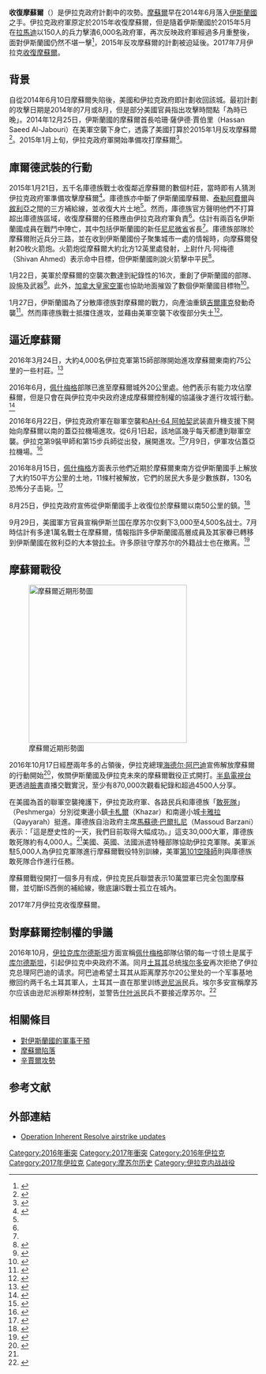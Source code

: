 {{noteTA
|1 = zh:库尔德;zh-hans:库尔德;zh-hk:庫爾德;zh-tw:庫德;
}}
{{Infobox military conflict
| conflict    = 收復摩蘇爾
| partof      = [[伊拉克內戰|伊拉克內戰]]、[[反恐戰爭|反恐戰爭]]
| image       = [[File:Ninawa_map.svg|250px]]
| caption     = 尼尼微省位置圖 （澄色）
| date        = 2016年3月24日－9月22日<br>（主要戰役2016年10月17日－9月22日）
| place       = [[伊拉克|伊拉克]][[摩蘇爾|摩蘇爾]]
| result      = 
* 庫德族自由鬥士切斷伊斯蘭國重要補給線、收復附近的村莊、對摩蘇爾3線作戰
* 美國加強空中的轟炸
| combatant1 = {{flagdeco|Iraq}} '''[[伊拉克|伊拉克政府]]'''
* [[伊拉克武裝力量|伊拉克武裝力量]]
[[遜尼派|遜尼派]]部族戰士<br/>
[[什葉派|什葉派]]主導的民兵（2016年）<ref name=bbc20161017/><br/>
{{Flag|Iraqi Kurdistan}}
* [[佩什梅格|佩什梅格]]部隊<ref name="Peshmerga begins assault on Mosul" />
'''空中支援'''<br/>
{{flag|United States}}<ref name="Peshmerga begins assault on Mosul" /><br/>{{flag|Canada}}（2015年）<ref name="Canada targets ISIL forces near Mosul">{{cite web|url=http://www.forces.gc.ca/en/operations-abroad-current/op-impact-airstrikes.page|title=Operation IMPACT – Air Task Force-Iraq airstrikes|publisher=|accessdate=2015-02-04|archive-date=2019-02-02|archive-url=https://web.archive.org/web/20190202155303/http://www.forces.gc.ca/en/operations-abroad-current/op-impact-airstrikes.page|dead-url=no}}</ref>
| combatant2  = {{flagicon|ISIL}} [[伊斯蘭國|伊斯蘭國]]
| strength1   = 伊拉克政府軍及親政府部隊合計約30,000人（2016年10月）<ref name=bbc20161017/>，包括：<br/>
{{flag|Iraqi Kurdistan}}：4,000人
----
2015年：<br/>
{{flag|Iraqi Kurdistan}}：5,000人<ref name="Peshmerga begins assault on Mosul" />

| strength2   = 超過12,000人（2016年中）<ref>{{Cite news |url=http://aranews.net/2016/06/12000-isis-militants-fighting-mosul/ |title=Over 12,000 ISIS militants fighting for Mosul |publisher=ARA News |date=2016-06-27 |deadurl=yes |archiveurl=https://web.archive.org/web/20170516043248/http://aranews.net/2016/06/12000-isis-militants-fighting-mosul/ |archivedate=2017-05-16 |accessdate=2016-07-05 }}</ref><br/>4,000－8,000人（2016年10月）<ref name=bbc20161017/>

|commander1   = {{flagicon|Iraq}} [[海德爾·阿巴迪|海德爾·阿巴迪]]<br/>{{flagicon|Iraqi Kurdistan}} [[馬蘇德·巴爾扎尼|馬蘇德·巴爾扎尼]]<br/>{{flagicon|United States}} [[巴拉克·歐巴馬|-{zh-cn:贝拉克·奥巴马;zh-tw:巴拉克·歐巴馬;zh-hk:巴拉克·奧巴馬;}-]] (至2017年)<br/>{{flagicon|United States}} [[唐納·川普|唐納·川普]]
|commander2   = {{flagicon|ISIL}} '''[[阿布·貝克爾·巴格達迪|阿布·貝克爾·巴格達迪]]'''（自命[[哈里發|哈里發]]）<br/>
{{flagicon|ISIL}} [[阿布·阿伊曼·伊拉吉|阿布·阿伊曼·伊拉吉]]（軍事委員會主席）<ref>{{cite news|url=http://www.nytimes.com/2014/08/28/world/middleeast/army-know-how-seen-as-factor-in-isis-successes.html|title=Military Skill and Terrorist Technique Fuel Success of ISIS|date=27 August 2014|work=[[New_York_Times|New York Times]]|accessdate=21 October 2014|archive-date=2018-07-10|archive-url=https://web.archive.org/web/20180710152850/https://www.nytimes.com/2014/08/28/world/middleeast/army-know-how-seen-as-factor-in-isis-successes.html|dead-url=no}}</ref><br/>
{{flagicon|ISIL}} [[阿布·奧瑪爾·蘇斯阿尼|阿布·奧瑪爾·蘇斯阿尼]]（軍事主席）
| casualties1 = 未知
| casualties2 = 超過200人陣亡（至2015年1月）<ref name="Peshmerga begins assault on Mosul" /><br/>超過1,300人陣亡（至2016年6月）<ref name=AA>{{cite web|url=http://aa.com.tr/en/middle-east/-iraqi-army-has-killed-1-300-militants-in-mosul-operation/597694|title=Iraqi army has killed 1,300 militants in Mosul operation|work=Anadolu Agency|author=Fatma Bülbül|date=2016-06-25|accessdate=2016-08-23|archive-date=2021-04-10|archive-url=https://web.archive.org/web/20210410213601/https://www.aa.com.tr/en/middle-east/-iraqi-army-has-killed-1-300-militants-in-mosul-operation/597694|dead-url=no}}</ref>
| casualties3 = 至少25名平民在2016年死於空襲<ref>{{Cite news |url=http://www.chinanews.com/gj/2016/03-22/7806621.shtml |title=外媒：美空袭伊拉克北部IS 炸死至少25名平民 |publisher=中新網 |date=2016-03-22 |accessdate=2016-09-30 |archive-date=2018-09-13 |archive-url=https://web.archive.org/web/20180913032556/http://www.chinanews.com/gj/2016/03-22/7806621.shtml |dead-url=no }}</ref>
| campaignbox =
}}
{{Campaignbox 伊拉克內戰}}
'''收復摩蘇爾'''（{{lang-en|Liberation of Mosul}}）是伊拉克政府計劃中的攻勢。[[摩蘇爾|摩蘇爾]]早在2014年6月落入[[伊斯蘭國|伊斯蘭國]]之手。伊拉克政府軍原定於2015年收復摩蘇爾，但是隨着伊斯蘭國於2015年5月在[[拉馬迪之戰_(2014年至2015年)|拉馬迪]]以150人的兵力擊潰6,000名政府軍，再次反映政府軍經過多月重整後，面對伊斯蘭國仍然不堪一擊<ref>{{Cite news |url=http://radio.foxnews.com/2015/05/19/the-iraqi-army-theres-no-such-thing/ |script-title=en:THE IRAQI ARMY: THERE’S NO SUCH THING. |date=2015-05-19 |deadurl=yes |archiveurl=https://web.archive.org/web/20150725213935/http://radio.foxnews.com/2015/05/19/the-iraqi-army-theres-no-such-thing/ |archivedate=2015-07-25 |df= |accessdate=2015-07-28 }}</ref>，2015年反攻摩蘇爾的計劃被迫延後。2017年7月伊拉克[[摩蘇爾戰役|收復摩蘇爾]]。

== 背景 ==
{{see also|摩蘇爾陷落}}
自從2014年6月10日摩蘇爾失陷後，美國和伊拉克政府即計劃收回該城。最初計劃的攻擊日期是2014年的7月或8月，但是部分美國官員指出攻擊時間點「為時已晚」。2014年12月25日，伊斯蘭國的摩蘇爾首長哈珊·薩伊德·賈伯里（Hassan Saeed Al-Jabouri）在美軍空襲下身亡，透露了美國打算於2015年1月反攻摩蘇爾<ref name="ISIL governor of Mosul is killed">{{cite news|last1=Per Liljas|title=Iraqi Police: Coalition Airstrikes Kill ISIS Governor of Mosul|url=http://time.com/3647361/iraq-isis-governor-mosul/|accessdate=2014-12-26|work=Time|date=2014-12-25|archive-date=2018-09-25|archive-url=https://web.archive.org/web/20180925111938/http://time.com/3647361/iraq-isis-governor-mosul/|dead-url=no}}</ref>。2015年1月上旬，伊拉克政府軍開始準備攻打摩蘇爾<ref name="Iraqi Army begins preparing for assault on Mosul">{{cite news|title=Iraqi army readies for assault on Mosul|url=http://www.aljazeera.com/news/middleeast/2015/01/iraqi-army-readies-assault-mosul-2015110164639347982.html|accessdate=2015-01-11|agency=Al Jazeera|date=2015-01-10|archive-date=2020-08-04|archive-url=https://web.archive.org/web/20200804172132/https://www.aljazeera.com/news/middleeast/2015/01/iraqi-army-readies-assault-mosul-2015110164639347982.html|dead-url=no}}</ref>。

== 庫爾德武裝的行動 ==
2015年1月21日，五千名庫德族戰士收復鄰近摩蘇爾的數個村莊，當時即有人猜測伊拉克政府軍準備攻擊摩蘇爾<ref name="Peshmerga begins assault on Mosul">{{Cite news |author=Loveday Morris |title=Kurds say they have ejected Islamic State militants from large area in northern Iraq |url=https://www.washingtonpost.com/world/middle_east/kurds-say-they-have-ejected-islamic-state-from-a-big-area-in-northern-iraq/2015/01/21/ac459372-a1c6-11e4-b146-577832eafcb4_story.html |work=Washington Post |date=2015-01-22 |accessdate=2016-07-05 |archive-date=2015-12-24 |archive-url=https://web.archive.org/web/20151224022703/https://www.washingtonpost.com/world/middle_east/kurds-say-they-have-ejected-islamic-state-from-a-big-area-in-northern-iraq/2015/01/21/ac459372-a1c6-11e4-b146-577832eafcb4_story.html |dead-url=no }}</ref>。庫德族亦中斷了伊斯蘭國摩蘇爾、[[泰勒阿費爾|泰勒阿費爾]]與[[敘利亞|敘利亞]]之間的三方補給線，並收復大片土地<ref name="Peshmerga begins assault on Mosul" />。然而，庫德族官方聲明他們不打算超出庫德族區域，收復摩蘇爾的任務應由伊拉克政府軍負責<ref name="Peshmerga begins assault on Mosul" />。估計有兩百名伊斯蘭國成員在戰鬥中陣亡，其中包括伊斯蘭國的新任[[尼尼微省|尼尼微省]]省長<ref name="Peshmerga begins assault on Mosul" />。庫德族部隊於摩蘇爾附近兵分三路，並在收到伊斯蘭國份子聚集城市一處的情報時，向摩蘇爾發射20枚{{tsl|en|BM-21 Grad|BM-21 冰雹|BM-21}}火箭炮。火箭炮從摩蘇爾大約北方12英里處發射，上尉什凡·阿梅德（Shivan Ahmed）表示命中目標，但伊斯蘭國則說火箭擊中平民<ref name="Peshmerga rockets hit civilians">{{Cite web |url=http://english.alarabiya.net/en/News/middle-east/2015/01/24/Kurdish-forces-fire-into-ISIS-controlled-Mosul.html |title=存档副本 |access-date=2015-02-06 |archive-date=2018-09-25 |archive-url=https://web.archive.org/web/20180925111945/http://english.alarabiya.net/en/News/middle-east/2015/01/24/Kurdish-forces-fire-into-ISIS-controlled-Mosul.html |dead-url=no }}</ref>。 

1月22日，美軍於摩蘇爾的空襲次數達到紀錄性的16次，重創了伊斯蘭國的部隊、設施及武器<ref name="OIR airstrike updates">{{cite news|url=http://www.defense.gov/home/features/2014/0814_iraq/Airstrikes6.html|title=Operation Inerent Resolve Strike Updates|publisher=[[美國國防部|美國國防部]]|date=2015-01-26|accessdate=2015-01-27|archive-date=2015-01-28|archive-url=https://web.archive.org/web/20150128064746/http://www.defense.gov/home/features/2014/0814_iraq/Airstrikes6.html|dead-url=no}}</ref>。此外，[[加拿大皇家空軍|加拿大皇家空軍]]也協助地面摧毀了數個伊斯蘭國目標物<ref name="Canada targets ISIL forces near Mosul">{{cite web|url=http://www.forces.gc.ca/en/operations-abroad-current/op-impact-airstrikes.page|title=Operation IMPACT – Air Task Force-Iraq airstrikes|publisher=|accessdate=2015-02-04}}</ref>。

1月27日，伊斯蘭國為了分散庫德族對摩蘇爾的戰力，向產油重鎮[[吉爾庫克|吉爾庫克]]發動奇襲<ref name="Is the US winning the War against ISIS?">{{cite web|url=http://edition.cnn.com/2015/02/01/opinion/bergen-state-of-isis/index.html?iid=ob_article_organicsidebar_expansion&iref=obnetwork|title=Is U.S. coalition winning war vs. ISIS? - CNN.com|author=Peter Bergen and Emily Schneider|date=2015-02-01|work=CNN|accessdate=2015-02-04|archive-date=2020-09-19|archive-url=https://web.archive.org/web/20200919010341/https://edition.cnn.com/2015/02/01/opinion/bergen-state-of-isis/index.html?iid=ob_article_organicsidebar_expansion&iref=obnetwork|dead-url=no}}</ref>。然而庫德族戰士抵擋住進攻，並藉由美軍空襲下收復部分失土<ref name="US airstrike updates">{{cite news|url=http://www.defense.gov/home/features/2014/0814_iraq/Airstrikes6.html|title=Operation Inherent Resolve Strike Updates|publisher=美國國防部|date=2015-02-01|accessdate=2015-02-02|archive-date=2015-01-28|archive-url=https://web.archive.org/web/20150128064746/http://www.defense.gov/home/features/2014/0814_iraq/Airstrikes6.html|dead-url=no}}</ref>。

== 逼近摩蘇爾 ==
2016年3月24日，大約4,000名伊拉克軍第15師部隊開始進攻摩蘇爾東南約75公里的一些村莊。<ref>{{Cite news |url=http://www.voachinese.com/content/iraq-20160325/3253227.html |title=伊拉克部队进攻摩苏尔遭遇顽强抵抗 |publisher=美國之音 |date=2016-03-25 |accessdate=2016-03-25 |archive-date=2016-04-05 |archive-url=https://web.archive.org/web/20160405071523/http://www.voachinese.com/content/iraq-20160325/3253227.html |dead-url=no }}</ref>

2016年6月，[[佩什梅格|佩什梅格]]部隊已進至摩蘇爾城外20公里處。他們表示有能力攻佔摩蘇爾，但是只會在與伊拉克中央政府達成摩蘇爾控制權的協議後才進行攻城行動。<ref>{{Cite news |url=http://www.voachinese.com/content/iraq-peshmerga-frontline-20160608/3368451.html |title=敢死军向摩苏尔进一步推进 |publisher=美國之音 |date=2016-06-09 |accessdate=2016-06-16 |archive-date=2016-06-30 |archive-url=https://web.archive.org/web/20160630050317/http://www.voachinese.com/content/iraq-peshmerga-frontline-20160608/3368451.html |dead-url=no }}</ref>

2016年6月22日，伊拉克政府軍在聯軍空襲和[[AH-64_阿帕契|AH-64 阿帕契]]武装直升機支援下開始向摩蘇爾以南的蓋亞拉機場進攻。從6月1日起，該地區幾乎每天都遭到聯軍空襲。伊拉克第9裝甲師和第15步兵師從{{Link-en|麥赫穆爾|Makhmur, Iraq}}出發，展開進攻。<ref>{{Cite news |url=http://www.voanews.com/content/iraqi-forces-aim-at-crucial-airbase-in-final-fight-against-is/3389068.html |title=Iraqi Forces Aim at Crucial Airbase in Final Fight Against IS |publisher=美國之音 |date=2016-06-23 |accessdate=2016-07-11 |archive-date=2016-08-06 |archive-url=https://web.archive.org/web/20160806120009/http://www.voanews.com/content/iraqi-forces-aim-at-crucial-airbase-in-final-fight-against-is/3389068.html |dead-url=no }}</ref>7月9日，伊軍攻佔蓋亞拉機場。<ref>{{Cite news |url=http://www.reuters.com/article/us-mideast-crisis-iraq-usa-idUSKCN0ZR0LT?il=0 |title=U.S. sending advisers to help Iraq army push on Mosul: Carter |publisher=Reuters |date=2016-07-11 |accessdate=2016-07-11 |archive-date=2020-11-08 |archive-url=https://web.archive.org/web/20201108093318/https://www.reuters.com/article/us-mideast-crisis-iraq-usa-idUSKCN0ZR0LT?il=0 |dead-url=no }}</ref>

2016年8月15日，[[佩什梅格|佩什梅格]]方面表示他們近期於摩蘇爾東南方從伊斯蘭國手上解放了大約150平方公里的土地，11條村被解放，它們的居民大多是{{Link-en|沙巴克人|Shabak people}}少數族群，130名恐怖分子击毙。<ref>{{Cite news |author=Rikkar Hissein |url=http://www.voanews.com/a/kurdish-forces-seize-eleven-villages-from-is-in-push-towards-mosul/3465442.html |title=Kurdish Forces Seize 11 Villages from IS in Push Towards Mosul |publisher=美國之音 |date=2016-08-15 |accessdate=2016-08-16 |archive-date=2017-06-04 |archive-url=https://web.archive.org/web/20170604144800/https://www.voanews.com/a/kurdish-forces-seize-eleven-villages-from-is-in-push-towards-mosul/3465442.html |dead-url=no }}</ref>

8月25日，伊拉克政府宣佈從伊斯蘭國手上收復位於摩蘇爾以南50公里的{{Link-en|蓋亞拉|Qayyarah}}鎮。<ref>{{Cite news |url=http://news.xinhuanet.com/english/2016-08/25/c_135633833.htm |title=Iraqi PM declares liberation of Qayyara from IS militants near Mosul |publisher=新華網 |date=2016-08-25 |accessdate=2016-08-27 |archive-date=2016-08-26 |archive-url=https://web.archive.org/web/20160826185852/http://news.xinhuanet.com/english/2016-08/25/c_135633833.htm |dead-url=no }}</ref>

9月29日，美國軍方官員宣稱伊斯兰国在摩苏尔仅剩下3,000至4,500名战士。7月時估計有多達1萬名戰士在摩蘇爾，情報指許多伊斯蘭國高層成員及其家眷已轉移到伊斯蘭國在敘利亞的大本營[[拉卡|拉卡]]。许多原驻守摩苏尔的外籍战士也在撤离。<ref>{{Cite news |url=http://www.voanews.com/a/islamic-state-struggling-reinforce-mosul-ahead-iraqi-offensive/3530679.html |title=Islamic State Struggling to Reinforce Mosul Ahead of Iraqi Offensive |publisher=美國之音 |date=2016-09-29 |accessdate=2016-09-30 |archive-date=2018-09-21 |archive-url=https://web.archive.org/web/20180921080430/https://www.voanews.com/a/islamic-state-struggling-reinforce-mosul-ahead-iraqi-offensive/3530679.html |dead-url=no }}</ref>

== 摩蘇爾戰役 ==
{{Main|摩蘇爾戰役}}
[[File:Battle of Mosul (2016–17).svg|thumb|320px|摩蘇爾近期形勢圖<br/>
{{legend|#ebc0b3|伊拉克政府控制}}
{{legend|#e2d974|庫爾德斯坦自治政府控制}}
{{legend|#b4b2ae|伊斯蘭國控制}}
{{legend|#b8b774|爭奪中的區域}}]]

2016年10月17日經歷兩年多的占領後，伊拉克總理[[海德尔·阿巴迪|海德尔·阿巴迪]]宣佈解放摩蘇爾的行動開始<ref name=bbc20161017>{{Cite news |url=http://www.bbc.co.uk/news/world-middle-east-37674693 |title=Battle for Mosul: Operation to retake Iraqi city from IS begins |work=BBC News |date=2016-10-17 |accessdate=2016-10-17 |archive-date=2021-03-04 |archive-url=https://web.archive.org/web/20210304132511/https://www.bbc.co.uk/news/world-middle-east-37674693 |dead-url=no }}</ref>，攸關伊斯蘭國及伊拉克未來的摩蘇爾戰役正式開打。[[半島電視台|半島電視台]]更透過[[臉書|臉書]]直播交戰實況，至少有870,000次觀看紀錄和超過4500人分享。

在美國為首的聯軍空襲掩護下，伊拉克政府軍、各路民兵和庫德族「[[敢死隊|敢死隊]]」（Peshmerga）分別從東邊小鎮[[卡札爾|卡札爾]]（Khazar）和南邊小城[[卡雅拉|卡雅拉]]（Qayyarah）挺進。庫德族自治政府主席[[馬蘇德·巴爾扎尼|馬蘇德·巴爾扎尼]]（Massoud Barzani）表示：「這是歷史性的一天，我們目前取得大幅成功。」這支30,000大軍，庫德族敢死隊約有4,000人。<ref name=bbc20161017/>美國、英國、法國派遣特種部隊協助伊拉克軍隊。美軍派駐5,000人為伊拉克軍隊進行摩蘇爾戰役特別訓練，美軍[[第101空降師|第101空降師]]則與庫德族敢死隊合作進行任務。

摩蘇爾戰役開打一個多月有成，伊拉克民兵聯盟表示10萬盟軍已完全包圍摩蘇爾，並切斷IS西側的補給線，徹底讓IS戰士孤立在城內。

2017年7月伊拉克收復摩蘇爾。

== 對摩蘇爾控制權的爭議 ==
2016年10月，[[伊拉克库尔德斯坦|伊拉克库尔德斯坦]]方面宣稱[[佩什梅格|佩什梅格]]部隊佔領的每一寸领土是属于[[库尔德斯坦|库尔德斯坦]]，引起伊拉克中央政府不滿。同月[[土耳其|土耳其]]总统[[埃尔多安|埃尔多安]]再次拒绝了伊拉克总理阿巴迪的请求。阿巴迪希望土耳其从距离摩苏尔20公里处的一个军事基地撤回约两千名土耳其軍人，土耳其一直在那里训练[[逊尼派|逊尼派]]民兵。埃尔多安宣稱摩苏尔应该由逊尼派穆斯林控制，並警告[[什叶派|什叶派]]民兵不要接近摩苏尔。<ref name=voa20161018>{{Cite news |url=http://www.voachinese.com/a/news-iraq-mosul-20161017/3554898.html |title=库尔德战士称从IS手里收复摩苏尔城初战告捷 |publisher=美國之音 |date=2016-10-18 |accessdate=2016-10-18 |archive-date=2017-03-05 |archive-url=https://web.archive.org/web/20170305002100/http://www.voachinese.com/a/news-iraq-mosul-20161017/3554898.html |dead-url=no }}</ref>

== 相關條目 ==
* [[對伊斯蘭國的軍事干預|對伊斯蘭國的軍事干預]]
* [[摩蘇爾陷落|摩蘇爾陷落]]
* [[辛賈爾攻勢|辛賈爾攻勢]]

== 参考文献 ==
{{Reflist|30em}}

== 外部連結 ==
* [http://www.defense.gov/home/features/2014/0814_iraq/Airstrikes6.html Operation Inherent Resolve airstrike updates] {{Wayback|url=http://www.defense.gov/home/features/2014/0814_iraq/Airstrikes6.html |date=20150128064746 }}

{{DEFAULTSORT:Liberation of Mosul}}
[[Category:2016年衝突|Category:2016年衝突]]
[[Category:2017年衝突|Category:2017年衝突]]
[[Category:2016年伊拉克|Category:2016年伊拉克]]
[[Category:2017年伊拉克|Category:2017年伊拉克]]
[[Category:摩苏尔历史|Category:摩苏尔历史]]
[[Category:伊拉克内战战役|Category:伊拉克内战战役]]
